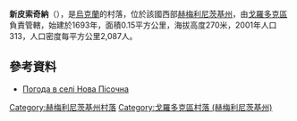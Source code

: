 {{coord|49|6|3|N|26|38|40|E|scale:100000|display=title}}

'''新皮索奇納'''（{{lang-uk|Нова Пісочна}}），是[[烏克蘭|烏克蘭]]的村落，位於該國西部[[赫梅利尼茨基州|赫梅利尼茨基州]]，由[[戈羅多克區_(赫梅利尼茨基州)|戈羅多克區]]負責管轄，始建於1693年，面積0.15平方公里，海拔高度270米，2001年人口313，人口密度每平方公里2,087人。

==參考資料==
* [http://weather.in.ua/ua/hmel'nickaja/17122 Погода в селі Нова Пісочна] {{Wayback|url=http://weather.in.ua/ua/hmel%27nickaja/17122 |date=20160305093329 }}

{{DEFAULTSORT:Нова Пісочна}}
[[Category:赫梅利尼茨基州村落|Category:赫梅利尼茨基州村落]]
[[Category:戈羅多克區村落_(赫梅利尼茨基州)|Category:戈羅多克區村落 (赫梅利尼茨基州)]]


{{Khmelnytskyi-geo-stub}}